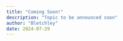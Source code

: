 ```yaml
---
title: "Coming Soon!"
description: "Topic to be announced soon"
author: "Bletchley"
date: 2024-07-29
---
```

